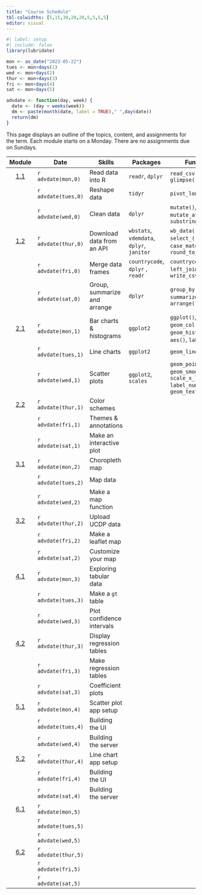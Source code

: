 ```yaml
---
title: "Course Schedule"
tbl-colwidths: [5,15,30,20,20,5,5,5,5]
editor: visual
---
```


```r
#| label: setup
#| include: false
library(lubridate)

mon <- as_date("2023-05-22")
tues <- mon+days(1)
wed <- mon+days(2)
thur <- mon+days(3)
fri <- mon+days(4)
sat <- mon+days(5)

advdate <- function(day, week) {
  date <- (day + weeks(week))
  dm <- paste(month(date, label = TRUE)," ",day(date))
  return(dm)  
}
```

This page displays an outline of the topics, content, and assignments
for the term. Each module starts on a Monday. There are no assignments
due on Sundays.

::: column-screen-inset-right
|                    Module                    | Date                | Skills                       | Packages                                  | Functions                                                                           |                                      Readings                                       |                                  Reference                                  | Videos                                                                                                                                       | Assignments |
|:------:|--------|--------|--------|--------|:------:|:------:|--------|:------:|
| [1.1](/modules/module-1.1.html "Module 1.1") | `r advdate(mon,0)`  | Read data into R             | `readr`, `dplyr`                          | `read_csv()`, `glimpse()`                                                           |                                                                                     | [📖](https://r4ds.hadley.nz/data-import.html#introduction "r4ds 8.1 & 8.2") | [🖥️](https://youtu.be/YLOaKB8dfF4 "Downloading World Bank data")[🖥️](https://youtu.be/XOGXn8IiHK8 "Reading data from a flat file")           |             |
|                                              | `r advdate(tues,0)` | Reshape data                 | `tidyr`                                   | `pivot_longer()`                                                                    |                                                                                     |        [📖](https://r4ds.hadley.nz/data-tidy.html "r4ds 6.1 & 6.3")         | [🖥️](https://youtu.be/ud36szsO9a4 "Reshaping data")                                                                                          |             |
|                                              | `r advdate(wed,0)`  | Clean data                   | `dplyr`                                   | `mutate()`, `mutate_at()`, `substring()`                                            |    [📖](https://link.springer.com/article/10.1057/palgrave.ap.5500151 "Norris")     |                                                                             | [🖥️](https://youtu.be/syG5cdmtXSo "Truncating strings, changing variable types")[🖥️](https://youtu.be/M-uuPBdBCTw "Cleaning variable names") |     📘      |
| [1.2](/modules/module-1.2.html "Module 1.2") | `r advdate(thur,0)` | Download data from an API    | `wbstats`, `vdemdata`, `dplyr`, `janitor` | `wb_data()`, `vdem`, `select_()`, `filter()`, `case_match()`, `round_to_fraction()` |                                                                                     |                                                                             | [🖥️](https://youtu.be/cBRTP2imt_o "Dowload data from the World Bank")[🖥️](https://youtu.be/7CvYTeMP_PU "Filter data and select variables")   |             |
|                                              | `r advdate(fri,0)`  | Merge data frames            | `countrycode`, `dplyr` , `readr`          | `countrycode()`, `left_join()`, `write_csv()`                                       |                                                                                     |   [📖](https://r4ds.hadley.nz/joins.html#sec-mutating-joins "r4ds, 20.3")   | [🖥️](https://youtu.be/ZGD0kO_iwAM "Add country codes to data frame")[🖥️](https://youtu.be/wNF3ZPneHWw "Merge two data frames")               |             |
|                                              | `r advdate(sat,0)`  | Group, summarize and arrange | `dplyr`                                   | `group_by()`, `summarize()`, `arrange()`                                            |                                                                                     |     [📖](https://r4ds.hadley.nz/data-transform.html#groups "r4ds, 4.5")     | [🖥️](https://youtu.be/2nX9p6arQjg "Group, summarize and arrange")                                                                            |    📘 🧮    |
| [2.1](/modules/module-2.1.html "Module 2.1") | `r advdate(mon,1)`  | Bar charts & histograms      | `ggplot2`                                 | `ggplot()`, `geom_col()`, `geom_histogram()`, `aes()`, `labs()`                     |                                                                                     |                                                                             | [🖥️](https://youtu.be/hl02sVTyCRA "Bar charts")[🖥️](https://youtu.be/LuNDAIQXx9w "Histograms")                                               |             |
|                                              | `r advdate(tues,1)` | Line charts                  | `ggplot2`                                 | `geom_line()`                                                                       |                                                                                     |                                                                             | [🖥️](https://youtu.be/cHos9y261SQ "Line charts")                                                                                             |             |
|                                              | `r advdate(wed,1)`  | Scatter plots                | `ggplot2`, `scales`                       | `geom_point()`, `geom_smooth()`, `scale_x_log10(),` `label_number()`, `geom_text()` |     [📖](https://www-jstor-org.proxygw.wrlc.org/stable/1951731?seq=8 "Lipset")      |                                                                             | [🖥️](https://youtu.be/Cvme3C268wE "Scatter plots")                                                                                           |     📘      |
| [2.2](/modules/module-2.2.html "Module 2.2") | `r advdate(thur,1)` | Color schemes                |                                           |                                                                                     |                                                                                     |                                                                             | [🖥️](https://www.youtube.com/watch?v=fBCtSjg_-Ik&t=121s "Color schemes")                                                                     |             |
|                                              | `r advdate(fri,1)`  | Themes & annotations         |                                           |                                                                                     |                                                                                     |                                                                             | [🖥️](https://www.youtube.com/watch?v=Le0OJXdsy3o&t=96s "Themes")[🖥️](https://www.youtube.com/watch?v=uEpBMgWilXc&t=27s "Annotations")        |             |
|                                              | `r advdate(sat,1)`  | Make an interactive plot     |                                           |                                                                                     |                                                                                     |                                                                             | [🖥️](https://www.youtube.com/watch?v=T-7jtbcwaJ0&t=59s "Interactivity")                                                                      |    📘 🧮    |
| [3.1](/modules/module-3.1.html "Module 3.1") | `r advdate(mon,2)`  | Choropleth map               |                                           |                                                                                     |                                                                                     |                                                                             | 🖥️                                                                                                                                           |             |
|                                              | `r advdate(tues,2)` | Map data                     |                                           |                                                                                     |                                                                                     |                                                                             | 🖥️                                                                                                                                           |             |
|                                              | `r advdate(wed,2)`  | Make a map function          |                                           |                                                                                     | [📖](https://www-jstor-org.proxygw.wrlc.org/stable/j.ctt7s3wz.10 "Ross, Chapter 3") |                                                                             | 🖥️                                                                                                                                           |     📘      |
| [3.2](/modules/module-3.1.html "Module 3.1") | `r advdate(thur,2)` | Upload UCDP data             |                                           |                                                                                     |                                                                                     |                                                                             | 🖥️                                                                                                                                           |             |
|                                              | `r advdate(fri,2)`  | Make a leaflet map           |                                           |                                                                                     |                                                                                     |                                                                             | 🖥️                                                                                                                                           |             |
|                                              | `r advdate(sat,2)`  | Customize your map           |                                           |                                                                                     |                                                                                     |                                                                             | 🖥️                                                                                                                                           |    📘 🧮    |
| [4.1](/modules/module-4.1.html "Module 4.1") | `r advdate(mon,3)`  | Exploring tabular data       |                                           |                                                                                     |                                                                                     |                                                                             | 🖥️                                                                                                                                           |             |
|                                              | `r advdate(tues,3)` | Make a `gt` table            |                                           |                                                                                     |                                                                                     |                                                                             | 🖥️                                                                                                                                           |             |
|                                              | `r advdate(wed,3)`  | Plot confidence intervals    |                                           |                                                                                     |            [📖](https://www.jstor.org/stable/3118222 "Fearon & Laitin")             |                                                                             | 🖥️                                                                                                                                           |     📘      |
| [4.2](/modules/module-4.2.html "Module 4.2") | `r advdate(thur,3)` | Display regression tables    |                                           |                                                                                     |                                                                                     |                                                                             | 🖥️                                                                                                                                           |             |
|                                              | `r advdate(fri,3)`  | Make regression tables       |                                           |                                                                                     |                                                                                     |                                                                             | 🖥️                                                                                                                                           |     ✍️      |
|                                              | `r advdate(sat,3)`  | Coefficient plots            |                                           |                                                                                     |                                                                                     |                                                                             | 🖥️                                                                                                                                           |    📘 🧮    |
| [5.1](/modules/module-5.1.html "Module 5.1") | `r advdate(mon,4)`  | Scatter plot app setup       |                                           |                                                                                     |                                                                                     |                                                                             | 🖥️                                                                                                                                           |             |
|                                              | `r advdate(tues,4)` | Building the UI              |                                           |                                                                                     |                                                                                     |                                                                             | 🖥️                                                                                                                                           |             |
|                                              | `r advdate(wed,4)`  | Building the server          |                                           |                                                                                     |       [📖](https://muse-jhu-edu.proxygw.wrlc.org/article/225602 "Huntington")       |                                                                             | 🖥️                                                                                                                                           |     📘      |
|   [5.2](/modules/module-5.2 "Module 5.2")    | `r advdate(thur,4)` | Line chart app setup         |                                           |                                                                                     |                                                                                     |                                                                             | 🖥️                                                                                                                                           |             |
|                                              | `r advdate(fri,4)`  | Building the UI              |                                           |                                                                                     |                                                                                     |                                                                             | 🖥️                                                                                                                                           |     ✍️      |
|                                              | `r advdate(sat,4)`  | Building the server          |                                           |                                                                                     |                                                                                     |                                                                             | 🖥️                                                                                                                                           |    📘 🧮    |
| [6.1](/modules/module-6.1.html "Module 6.1") | `r advdate(mon,5)`  |                              |                                           |                                                                                     |                                                                                     |                                                                             | 🖥️                                                                                                                                           |             |
|                                              | `r advdate(tues,5)` |                              |                                           |                                                                                     |                                                                                     |                                                                             |                                                                                                                                              |             |
|                                              | `r advdate(wed,5)`  |                              |                                           |                                                                                     |                                                                                     |                                                                             |                                                                                                                                              |             |
| [6.2](/modules/module-6.2.html "Module 6.2") | `r advdate(thur,5)` |                              |                                           |                                                                                     |                                                                                     |                                                                             | 🖥️                                                                                                                                           |             |
|                                              | `r advdate(fri,5)`  |                              |                                           |                                                                                     |                                                                                     |                                                                             |                                                                                                                                              |             |
|                                              | `r advdate(sat,5)`  |                              |                                           |                                                                                     |                                                                                     |                                                                             |                                                                                                                                              |     ✍️      |
:::
